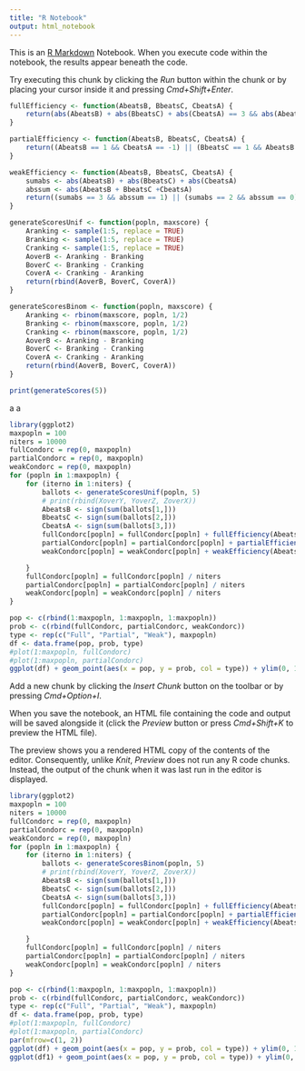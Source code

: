 ```yaml
---
title: "R Notebook"
output: html_notebook
---
```


This is an [R Markdown](http://rmarkdown.rstudio.com) Notebook. When you execute code within the notebook, the results appear beneath the code. 

Try executing this chunk by clicking the *Run* button within the chunk or by placing your cursor inside it and pressing *Cmd+Shift+Enter*. 

```r
fullEfficiency <- function(AbeatsB, BbeatsC, CbeatsA) {
    return(abs(AbeatsB) + abs(BbeatsC) + abs(CbeatsA) == 3 && abs(AbeatsB + BbeatsC + CbeatsA) == 1)
}

partialEfficiency <- function(AbeatsB, BbeatsC, CbeatsA) {
    return((AbeatsB == 1 && CbeatsA == -1) || (BbeatsC == 1 && AbeatsB == -1) || (CbeatsA == 1 && BbeatsC == -1))
}

weakEfficiency <- function(AbeatsB, BbeatsC, CbeatsA) {
    sumabs <- abs(AbeatsB) + abs(BbeatsC) + abs(CbeatsA) 
    abssum <- abs(AbeatsB + BbeatsC +CbeatsA)
    return((sumabs == 3 && abssum == 1) || (sumabs == 2 && abssum == 0) || sumabs == 1)
}
```


```r
generateScoresUnif <- function(popln, maxscore) {
    Aranking <- sample(1:5, replace = TRUE)
    Branking <- sample(1:5, replace = TRUE)
    Cranking <- sample(1:5, replace = TRUE)
    AoverB <- Aranking - Branking
    BoverC <- Branking - Cranking
    CoverA <- Cranking - Aranking
    return(rbind(AoverB, BoverC, CoverA))
} 

generateScoresBinom <- function(popln, maxscore) {
    Aranking <- rbinom(maxscore, popln, 1/2)
    Branking <- rbinom(maxscore, popln, 1/2)
    Cranking <- rbinom(maxscore, popln, 1/2)
    AoverB <- Aranking - Branking
    BoverC <- Branking - Cranking
    CoverA <- Cranking - Aranking
    return(rbind(AoverB, BoverC, CoverA))
} 

print(generateScores(5))
```

a
a
```r
library(ggplot2)
maxpopln = 100
niters = 10000
fullCondorc = rep(0, maxpopln)
partialCondorc = rep(0, maxpopln)
weakCondorc = rep(0, maxpopln)
for (popln in 1:maxpopln) {
    for (iterno in 1:niters) {
        ballots <- generateScoresUnif(popln, 5)
        # print(rbind(XoverY, YoverZ, ZoverX))
        AbeatsB <- sign(sum(ballots[1,]))
        BbeatsC <- sign(sum(ballots[2,]))
        CbeatsA <- sign(sum(ballots[3,]))
        fullCondorc[popln] = fullCondorc[popln] + fullEfficiency(AbeatsB, BbeatsC, CbeatsA)
        partialCondorc[popln] = partialCondorc[popln] + partialEfficiency(AbeatsB, BbeatsC, CbeatsA)
        weakCondorc[popln] = weakCondorc[popln] + weakEfficiency(AbeatsB, BbeatsC, CbeatsA)

    }
    fullCondorc[popln] = fullCondorc[popln] / niters
    partialCondorc[popln] = partialCondorc[popln] / niters
    weakCondorc[popln] = weakCondorc[popln] / niters
}

pop <- c(rbind(1:maxpopln, 1:maxpopln, 1:maxpopln))
prob <- c(rbind(fullCondorc, partialCondorc, weakCondorc))
type <- rep(c("Full", "Partial", "Weak"), maxpopln)
df <- data.frame(pop, prob, type)
#plot(1:maxpopln, fullCondorc)
#plot(1:maxpopln, partialCondorc)
ggplot(df) + geom_point(aes(x = pop, y = prob, col = type)) + ylim(0, 1) + xlab("Population Size") + ylab("Efficiency") + labs(color = "Type of Efficiency") + ggtitle("Efficiency by Population Size")
```

Add a new chunk by clicking the *Insert Chunk* button on the toolbar or by pressing *Cmd+Option+I*.

When you save the notebook, an HTML file containing the code and output will be saved alongside it (click the *Preview* button or press *Cmd+Shift+K* to preview the HTML file). 

The preview shows you a rendered HTML copy of the contents of the editor. Consequently, unlike *Knit*, *Preview* does not run any R code chunks. Instead, the output of the chunk when it was last run in the editor is displayed.

```r
library(ggplot2)
maxpopln = 100
niters = 10000
fullCondorc = rep(0, maxpopln)
partialCondorc = rep(0, maxpopln)
weakCondorc = rep(0, maxpopln)
for (popln in 1:maxpopln) {
    for (iterno in 1:niters) {
        ballots <- generateScoresBinom(popln, 5)
        # print(rbind(XoverY, YoverZ, ZoverX))
        AbeatsB <- sign(sum(ballots[1,]))
        BbeatsC <- sign(sum(ballots[2,]))
        CbeatsA <- sign(sum(ballots[3,]))
        fullCondorc[popln] = fullCondorc[popln] + fullEfficiency(AbeatsB, BbeatsC, CbeatsA)
        partialCondorc[popln] = partialCondorc[popln] + partialEfficiency(AbeatsB, BbeatsC, CbeatsA)
        weakCondorc[popln] = weakCondorc[popln] + weakEfficiency(AbeatsB, BbeatsC, CbeatsA)

    }
    fullCondorc[popln] = fullCondorc[popln] / niters
    partialCondorc[popln] = partialCondorc[popln] / niters
    weakCondorc[popln] = weakCondorc[popln] / niters
}

pop <- c(rbind(1:maxpopln, 1:maxpopln, 1:maxpopln))
prob <- c(rbind(fullCondorc, partialCondorc, weakCondorc))
type <- rep(c("Full", "Partial", "Weak"), maxpopln)
df <- data.frame(pop, prob, type)
#plot(1:maxpopln, fullCondorc)
#plot(1:maxpopln, partialCondorc)
par(mfrow=c(1, 2))
ggplot(df) + geom_point(aes(x = pop, y = prob, col = type)) + ylim(0, 1) + xlab("Population Size") + ylab("Efficiency") + labs(color = "Type of Efficiency") + ggtitle("Efficiency by Population Size (Binomial Votes)") + scale_y_continuous(position = "right")
ggplot(df1) + geom_point(aes(x = pop, y = prob, col = type)) + ylim(0, 1) + xlab("Population Size") + ylab("Efficiency") + labs(color = "Type of Efficiency") + ggtitle("Efficiency by Population Size (Uniform Votes)")
```

